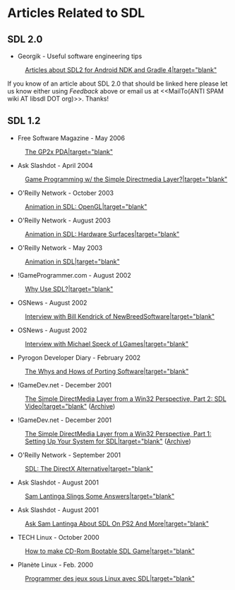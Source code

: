 = Articles Related to SDL =

== SDL 2.0 ==
* Georgik - Useful software engineering tips
: [http://georgik.rocks/tag/sdl2/ Articles about SDL2 for Android NDK and Gradle 4|target="blank"]

If you know of an article about SDL 2.0 that should be linked here please let us know either using ''Feedback'' above or email us at <<MailTo(ANTI SPAM wiki AT libsdl DOT org)>>.  Thanks!

== SDL 1.2 ==
* Free Software Magazine - May 2006
: [http://www.freesoftwaremagazine.com/articles/linux_pdas The GP2x PDA|target="blank"]
* Ask Slashdot - April 2004
: [http://slashdot.org/askslashdot/01/04/03/1747256.shtml Game Programming w/ the Simple Directmedia Layer?|target="blank"]
* O'Reilly Network - October 2003
: [http://linuxdevcenter.com/pub/a/linux/2003/10/23/sdl_anim.html Animation in SDL: OpenGL|target="blank"]
* O'Reilly Network - August 2003
: [http://linuxdevcenter.com/pub/a/linux/2003/08/07/sdl_anim.html Animation in SDL: Hardware Surfaces|target="blank"]
* O'Reilly Network - May 2003
: [http://linuxdevcenter.com/pub/a/linux/2003/05/15/sdl_anim.html Animation in SDL|target="blank"]
* !GameProgrammer.com - August 2002
: [http://gameprogrammer.com/sdl.html Why Use SDL?|target="blank"]
* OSNews - August 2002
: [http://www.osnews.com/story/1549 Interview with Bill Kendrick of NewBreedSoftware|target="blank"]
* OSNews - August 2002
: [http://www.osnews.com/story/1518 Interview with Michael Speck of LGames|target="blank"]
* Pyrogon Developer Diary - February 2002
: [http://www.pyrogon.com/about/diary/2_26_2002.php The Whys and Hows of Porting Software|target="blank"]
* !GameDev.net - December 2001
: [http://www.gamedev.net/reference/programming/features/sdl2/ The Simple DirectMedia Layer from a Win32 Perspective, Part 2: SDL Video|target="blank"] ([https://web.archive.org/web/20101205151944/http://www.gamedev.net/reference/programming/features/sdl2/ Archive])
* !GameDev.net - December 2001
: [http://www.gamedev.net/reference/programming/features/sdl1/ The Simple DirectMedia Layer from a Win32 Perspective, Part 1: Setting Up Your System for SDL|target="blank"] ([https://web.archive.org/web/20100212123942/http://www.gamedev.net/reference/programming/features/sdl1 Archive])
* O'Reilly Network - September 2001
: [http://linuxdevcenter.com/pub/a/linux/2001/09/21/sdl.html SDL: The DirectX Alternative|target="blank"]
* Ask Slashdot - August 2001
: [http://developers.slashdot.org/article.pl?sid=01/08/18/1537234 Sam Lantinga Slings Some Answers|target="blank"]
* Ask Slashdot - August 2001
: [http://news.slashdot.org/article.pl?sid=01/08/10/1736243 Ask Sam Lantinga About SDL On PS2 And More|target="blank"]
* TECH Linux - October 2000
: [http://www15.big.or.jp/~yamamori/sun/tech-linux-2/index_e.html How to make CD-Rom Bootable SDL Game|target="blank"]
* Planète Linux - Feb. 2000
: [http://www.megastep.org/SDL/ Programmer des jeux sous Linux avec SDL|target="blank"]

